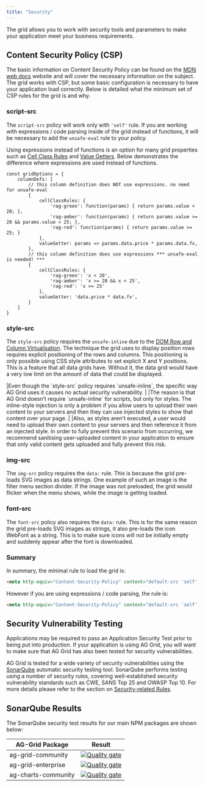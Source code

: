 ```yaml
---
title: "Security"
---
```


The grid allows you to work with security tools and parameters to make your application meet your business requirements.

## Content Security Policy (CSP)

The basic information on Content Security Policy can be found on the [MDN web docs](https://developer.mozilla.org/en-US/docs/Web/HTTP/CSP) website and will cover the necessary information on the subject. The grid works with CSP, but some basic configuration is necessary to have your application load correctly. Below is detailed what the minimum set of CSP rules for the grid is and why.

### script-src

The `script-src` policy will work only with `'self'` rule. If you are working with expressions / code parsing inside of the grid instead of functions, it will be necessary to add the `unsafe-eval` rule to your policy.

Using expressions instead of functions is an option for many grid properties such as [Cell Class Rules](/cell-styles/#cell-class-rules) and [Value Getters](/value-getters/). Below demonstrates the difference where expressions are used instead of functions.

```
const gridOptions = {
    columnDefs: [
        // this column definition does NOT use expressions. no need for unsafe-eval
        {
            cellClassRules: {
                'rag-green': function(params) { return params.value < 20; },
                'rag-amber': function(params) { return params.value >= 20 && params.value < 25; },
                'rag-red': function(params) { return params.value >= 25; }
            },
            valueGetter: params => params.data.price * params.data.fx,
        },
        // this column definition does use expressions *** unsafe-eval is needed! ***
        {
            cellClassRules: {
                'rag-green': 'x < 20',
                'rag-amber': 'x >= 20 && x < 25',
                'rag-red': 'x >= 25'
            },
            valueGetter: 'data.price * data.fx',
        }
    ]
}
```

### style-src

The `style-src` policy requires the `unsafe-inline` due to the [DOM Row and Column Virtualisation](/dom-virtualisation/). The technique the grid uses to display position rows requires explicit positioning of the rows and columns. This positioning is only possible using CSS style attributes to set explicit X and Y positions. This is a feature that all data grids have. Without it, the data grid would have a very low limit on the amount of data that could be displayed.

<note>
|Even though the `style-src` policy requires `unsafe-inline`, the specific way AG Grid uses it causes no actual security vulnerability.
|
|The reason is that AG Grid doesn’t require `unsafe-inline` for scripts, but only for styles. The inline-style injection is only a problem if you allow users to upload their own content to your servers and then they can use injected styles to show that content over your page.
|
|Also, as styles aren't executed, a user would need to upload their own content to your servers and then reference it from an injected style. In order to fully prevent this scenario from occurring, we recommend sanitising user-uploaded content in your application to ensure that only valid content gets uploaded and fully prevent this risk.
</note>

### img-src

The `img-src` policy requires the `data:` rule. This is because the grid pre-loads SVG images as data strings. One example of such an image is the filter menu section divider. If the image was not preloaded, the grid would flicker when the menu shows, while the image is getting loaded.

### font-src

The `font-src` policy also requires the `data:` rule. This is for the same reason the grid pre-loads SVG images as strings, it also pre-loads the icon WebFont as a string. This is to make sure icons will not be initially empty and suddenly appear after the font is downloaded.

### Summary

In summary, the minimal rule to load the grid is:

```html
<meta http-equiv="Content-Security-Policy" content="default-src 'self'; script-src 'self'; style-src 'self' 'unsafe-inline'; img-src 'self' data:; font-src data:">
```

However if you are using expressions / code parsing, the rule is:

```html
<meta http-equiv="Content-Security-Policy" content="default-src 'self'; script-src 'self' 'unsafe-eval'; style-src 'self' 'unsafe-inline'; img-src 'self' data:; font-src data:">
```

## Security Vulnerability Testing

Applications may be required to pass an Application Security Test prior to being put into production. If your application is using AG Grid, you will want to make sure that AG Grid has also been tested for security vulnerabilities.

AG Grid is tested for a wide variety of security vulnerabilities using the [SonarQube](https://www.sonarqube.org/) automatic security testing tool. SonarQube performs testing using a number of security rules, covering well-established security vulnerability standards such as CWE, SANS Top 25 and OWASP Top 10. For more details please refer to the section on [Security-related Rules](https://docs.sonarqube.org/latest/user-guide/security-rules/#header-2).

## SonarQube Results

The SonarQube security test results for our main NPM packages are shown below:

| AG-Grid Package     | Result |
| ------------------- | ------ |
| ag-grid-community   | [![Quality gate](https://sonarcloud.io/api/project_badges/quality_gate?project=ag-grid-community)](https://sonarcloud.io/dashboard?id=ag-grid-community) |
| ag-grid-enterprise  | [![Quality gate](https://sonarcloud.io/api/project_badges/quality_gate?project=ag-grid-enterprise)](https://sonarcloud.io/dashboard?id=ag-grid-enterprise) |
| ag-charts-community | [![Quality gate](https://sonarcloud.io/api/project_badges/quality_gate?project=ag-charts-community)](https://sonarcloud.io/dashboard?id=ag-charts-community) |
